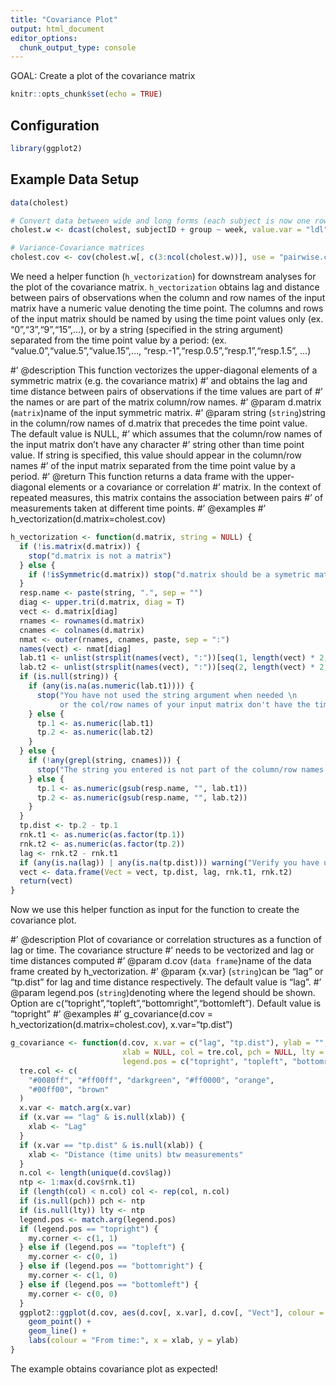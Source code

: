 ```yaml
---
title: "Covariance Plot"
output: html_document
editor_options:
  chunk_output_type: console
---
```


GOAL: Create a plot of the covariance matrix

```r
knitr::opts_chunk$set(echo = TRUE)
```

## Configuration
```r
library(ggplot2)
```

## Example Data Setup
```r
data(cholest)

# Convert data between wide and long forms (each subject is now one row)
cholest.w <- dcast(cholest, subjectID + group ~ week, value.var = "ldl")

# Variance-Covariance matrices
cholest.cov <- cov(cholest.w[, c(3:ncol(cholest.w))], use = "pairwise.complete.obs", method = "pearson")
```
We need a helper function (`h_vectorization`) for downstream analyses for the plot of the covariance matrix. `h_vectorization` obtains lag and distance between pairs of observations when the column and row names of the input matrix have a numeric value denoting the time point. The columns and rows of the input matrix should be named by using the time point values only (ex. "0","3","9","15",...), or by a string (specified in the string argument) separated from the time point value by a period: (ex. "value.0","value.5","value.15",..., "resp.-1","resp.0.5","resp.1","resp.1.5", ...)

#' @description This function vectorizes the upper-diagonal elements of a symmetric matrix (e.g. the covariance matrix) 
#' and obtains the lag and time distance between pairs of observations if the time values are part of 
#' the names or are part of the matrix column/row names.
#' @param d.matrix (`matrix`)\cr name of the input symmetric matrix.
#' @param string (`string`)\cr string in the column/row names of d.matrix that precedes the time point value. The default value is NULL, 
#' which assumes that the   column/row names of the input matrix don't have any character
#' string other than time point value. If string is specified, this value should appear in the column/row names 
#' of the input matrix separated from the time point value by a period.
#' @return This function returns a data frame with the upper-diagonal elements or a covariance or correlation 
#' matrix. In the context of repeated measures, this matrix contains the association between pairs 
#' of measurements taken at different time points.
#' @examples
#' h_vectorization(d.matrix=cholest.cov)
```r
h_vectorization <- function(d.matrix, string = NULL) {
  if (!is.matrix(d.matrix)) {
    stop("d.matrix is not a matrix")
  } else {
    if (!isSymmetric(d.matrix)) stop("d.matrix should be a symetric matrix")
  }
  resp.name <- paste(string, ".", sep = "")
  diag <- upper.tri(d.matrix, diag = T)
  vect <- d.matrix[diag]
  rnames <- rownames(d.matrix)
  cnames <- colnames(d.matrix)
  nmat <- outer(rnames, cnames, paste, sep = ":")
  names(vect) <- nmat[diag]
  lab.t1 <- unlist(strsplit(names(vect), ":"))[seq(1, length(vect) * 2, by = 2)] ## hyperfuntion
  lab.t2 <- unlist(strsplit(names(vect), ":"))[seq(2, length(vect) * 2, by = 2)]
  if (is.null(string)) {
    if (any(is.na(as.numeric(lab.t1)))) {
      stop("You have not used the string argument when needed \n
           or the col/row names of your input matrix don't have the time values")
    } else {
      tp.1 <- as.numeric(lab.t1)
      tp.2 <- as.numeric(lab.t2)
    }
  } else {
    if (!any(grepl(string, cnames))) {
      stop("The string you entered is not part of the column/row names of d.matrix")
    } else {
      tp.1 <- as.numeric(gsub(resp.name, "", lab.t1))
      tp.2 <- as.numeric(gsub(resp.name, "", lab.t2))
    }
  }
  tp.dist <- tp.2 - tp.1
  rnk.t1 <- as.numeric(as.factor(tp.1))
  rnk.t2 <- as.numeric(as.factor(tp.2))
  lag <- rnk.t2 - rnk.t1
  if (any(is.na(lag)) | any(is.na(tp.dist))) warning("Verify you have used the string argument correctly or that the columns and rows of your input matrix are named as expected")
  vect <- data.frame(Vect = vect, tp.dist, lag, rnk.t1, rnk.t2)
  return(vect)
}
```

Now we use this helper function as input for the function to create the covariance plot. 

#' @description Plot of covariance or correlation structures as a function of lag or time. The covariance structure
#' needs to be vectorized and lag or time distances computed 
#' @param  d.cov (`data frame`}\cr name of the data frame created by h_vectorization.
#' @param {x.var} (`string`)\cr can be "lag" or "tp.dist" for lag and time distance respectively. The default value is "lag".
#' @param legend.pos (`string`)\cr denoting where the legend should be shown. Option are c("topright","topleft","bottomright","bottomleft"). Default value is "topright"
#' @examples
#' g_covariance(d.cov = h_vectorization(d.matrix=cholest.cov), x.var="tp.dist")
```r
g_covariance <- function(d.cov, x.var = c("lag", "tp.dist"), ylab = "",
                         xlab = NULL, col = tre.col, pch = NULL, lty = NULL, cex = 2,
                         legend.pos = c("topright", "topleft", "bottomright", "bottomleft"), ...) {
  tre.col <- c(
    "#0080ff", "#ff00ff", "darkgreen", "#ff0000", "orange",
    "#00ff00", "brown"
  )
  x.var <- match.arg(x.var)
  if (x.var == "lag" & is.null(xlab)) {
    xlab <- "Lag"
  }
  if (x.var == "tp.dist" & is.null(xlab)) {
    xlab <- "Distance (time units) btw measurements"
  }
  n.col <- length(unique(d.cov$lag))
  ntp <- 1:max(d.cov$rnk.t1)
  if (length(col) < n.col) col <- rep(col, n.col)
  if (is.null(pch)) pch <- ntp
  if (is.null(lty)) lty <- ntp
  legend.pos <- match.arg(legend.pos)
  if (legend.pos == "topright") {
    my.corner <- c(1, 1)
  } else if (legend.pos == "topleft") {
    my.corner <- c(0, 1)
  } else if (legend.pos == "bottomright") {
    my.corner <- c(1, 0)
  } else if (legend.pos == "bottomleft") {
    my.corner <- c(0, 0)
  }
  ggplot2::ggplot(d.cov, aes(d.cov[, x.var], d.cov[, "Vect"], colour = as.factor(d.cov[, "rnk.t1"]), group = as.factor(d.cov[, "rnk.t1"]))) +
    geom_point() +
    geom_line() +
    labs(colour = "From time:", x = xlab, y = ylab)
}
```

The example obtains covariance plot as expected!
